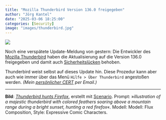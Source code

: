 ```yaml
---
title: "Mozilla Thunderbird Version 136.0 freigegeben"
author: "Jörg Kantel"
date: "2025-03-06 18:25:00"
categories: [Security]
image: "images/thunderbird.jpg"
---
```


[![](images/thunderbird-b.jpg)](https://www.flickr.com/photos/schockwellenreiter/54252702901/)

Noch eine verspätete Update-Meldung von gestern: Die Entwickler des [Mozilla Thunderbird](http://www.mozillamessaging.com/) haben die Aktualisierung auf die Version 136.0 freigegeben und damit auch [Sicherheitslücken](https://www.thunderbird.net/en-US/thunderbird/136.0/releasenotes/) behoben.

Thunderbird weist selbst auf dieses Update hin. Diese Prozedur kann aber auch wie immer über das Menü `Hilfe > Über Thunderbird` angestoßen werden. *(Mein [persönlicher CERT](https://wwwuser.gwdguser.de/~mreiman1/) per Email.)*

---

**Bild**: *[Thunderbird hunts Firefox](https://www.flickr.com/photos/schockwellenreiter/54252702901/)*, erstellt mit [Scenario](http://cognitiones.kantel-chaos-team.de/technikgeschichte/rechnerundnetze/scenario.html). Prompt: »*illustration of a majestic thunderbird with colored feathers soaring above a mountain range during a bright sunset, hunting a red firefox*«. Modell: Modell: Flux Composition, Style: Expressive Comic Characters.